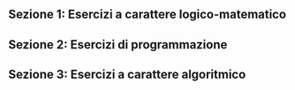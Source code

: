 
<Contest>

## Sezione 1: Esercizi a carattere logico-matematico

<Section>
  <Problem points={[5, 1, 0]} statement={Logica1} />
  <Problem points={[5, 1, 0]} statement={Logica2} />
  <Problem points={[5, 1, 0]} statement={Logica3} />
</Section>

## Sezione 2: Esercizi di programmazione

<Section>
  <Problem points={[5, 1, 0]} statement={Prog1} />
  <Problem points={[5, 1, 0]} statement={Prog2} />
  <Problem points={[5, 1, 0]} statement={Prog3} />
</Section>

## Sezione 3: Esercizi a carattere algoritmico

<Section>
  <Problem points={[5, 0, 0]} statement={Algo1} />
  <Problem points={[5, 0, 0]} statement={Algo2} />
</Section>

</Contest>

